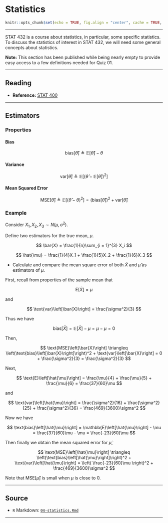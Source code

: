 # Statistics

```r
knitr::opts_chunk$set(echo = TRUE, fig.align = "center", cache = TRUE, autodep = TRUE)
```

***

STAT 432 is a course about statistics, in particular, some specific statistics. To discuss the statistics of interest in STAT 432, we will need some general concepts about statistics.

**Note:** This section has been published while being nearly empty to provide easy access to a few definitions needed for Quiz 01.

***

## Reading

- **Reference:** [STAT 400](http://stat400.org)

***

<!-- - TODO: Where we are going, estimating conditional means and distributions. -->
<!-- - TODO: estimation = learning. "learning from data." what are we learning about? often parameters. -->
<!-- - TODO: <http://stat400.org> -->
<!-- - TODO: <http://stat420.org> -->

<!-- ## Statistics -->

<!-- - TODO: parameters are a function of the population distribution -->
<!-- - TODO: statistics are a function of data. -->
<!-- - TODO: parameters:population::statistics::data -->
<!-- - TODO: statistic vs value of a statistic -->

## Estimators

<!-- - TODO: estimator vs estimate -->

### Properties

#### Bias

$$
\text{bias}\left[\hat{\theta}\right] \triangleq
\mathbb{E}\left[\hat{\theta}\right] - \theta
$$

#### Variance

$$
\text{var}\left[\hat{\theta}\right] \triangleq
\mathbb{E}\left[ \left( \hat{\theta} - \mathbb{E}\left[\hat{\theta}\right] \right)^2 \right]
$$

#### Mean Squared Error

$$
\text{MSE}\left[\hat{\theta}\right] \triangleq
\mathbb{E}\left[\left(\hat{\theta} - \theta\right)^2\right] =
\left(\text{bias}\left[\hat{\theta}\right]\right)^2 + 
\text{var}\left[\hat{\theta}\right]
$$

### Example

Consider $X_1, X_2, X_3 \sim N(\mu, \sigma^2)$.

Define two estimators for the true mean, $\mu$.

$$
\bar{X} = \frac{1}{n}\sum_{i = 1}^{3} X_i
$$

$$
\hat{\mu} = \frac{1}{4}X_1 + \frac{1}{5}X_2 + \frac{1}{6}X_3
$$

- Calculate and compare the mean square error of both $\bar{X}$ and $\hat{\mu}$ as estimators of $\mu$.

First, recall from properties of the sample mean that

$$
\text{E}\left[\bar{X}\right] = \mu
$$

and

$$
\text{var}\left[\bar{X}\right] = \frac{\sigma^2}{3}
$$

Thus we have

$$
\text{bias}\left[\bar{X}\right] = 
\mathbb{E}\left[\bar{X}\right] - \mu = 
\mu - \mu = 0
$$

Then, 

$$
\text{MSE}\left[\bar{X}\right] \triangleq
\left(\text{bias}\left[\bar{X}\right]\right)^2 +
\text{var}\left[\bar{X}\right] =
0 + \frac{\sigma^2}{3} = 
\frac{\sigma^2}{3}
$$

Next,

$$
\text{E}\left[\hat{\mu}\right] = \frac{\mu}{4} + \frac{\mu}{5} + \frac{\mu}{6} = \frac{37}{60}\mu
$$

and

$$
\text{var}\left[\hat{\mu}\right] = \frac{\sigma^2}{16} + \frac{\sigma^2}{25} + \frac{\sigma^2}{36} = \frac{469}{3600}\sigma^2
$$

Now we have

$$
\text{bias}\left[\hat{\mu}\right] = 
\mathbb{E}\left[\hat{\mu}\right] - \mu = 
\frac{37}{60}\mu - \mu = \frac{-23}{60}\mu
$$

Then finally we obtain the mean squared error for $\hat{\mu}$, 

$$
\text{MSE}\left[\hat{\mu}\right] \triangleq
\left(\text{bias}\left[\hat{\mu}\right]\right)^2 +
\text{var}\left[\hat{\mu}\right] =
\left( \frac{-23}{60}\mu \right)^2 +
\frac{469}{3600}\sigma^2
$$

Note that $\text{MSE}\left[\hat{\mu}\right]$ is small when $\mu$ is close to 0.

<!-- #### Consistency -->

<!-- An estimator $\hat{\theta}_n$ is said to be a **consistent estimator** of $\theta$ if, for any positive $\epsilon$, -->

<!-- $$ -->
<!-- \lim_{n \rightarrow \infty} P\left( \left| \hat{\theta}_n - \theta \right| \leq  \epsilon\right) =1 -->
<!-- $$ -->

<!-- or, equivalently, -->

<!-- $$ -->
<!-- \lim_{n \rightarrow \infty} P\left( \left| \hat{\theta}_n - \theta \right| >  \epsilon\right) =0 -->
<!-- $$ -->

<!-- We say that $\hat{\theta}_n$ **converges in probability** to $\theta$ and we write $\hat{\theta}_n \overset P \rightarrow \theta$. -->

<!-- ### Methods -->

<!-- - TODO: MLE -->

<!-- Given a random sample $X_1, X_2, \ldots, X_n$ from a population with parameter $\theta$ and density or mass $f(x \mid \theta)$, we have: -->

<!-- The Likelihood, $L(\theta)$, -->

<!-- $$ -->
<!-- L(\theta) = f(x_1, x_2, \ldots, x_n) = \prod_{i = 1}^{n} f(x_i \mid \theta) -->
<!-- $$ -->

<!-- The **Maximum Likelihood Estimator**, $\hat{\theta}$ -->

<!-- $$ -->
<!-- \hat{\theta} =  \underset{\theta}{\text{argmax}} \ L(\theta) = \underset{\theta}{\text{argmax}} \ \log L(\theta) -->
<!-- $$ -->


<!-- - TODO: Invariance Principle -->

<!-- If $\hat{\theta}$ is the MLE of $\theta$ and the function $h(\theta)$ is continuous, then $h(\hat{\theta})$ is the MLE of $h(\theta)$. -->

<!-- - TODO: MOM -->

<!-- - TODO: https://daviddalpiaz.github.io/stat3202-sp19/notes/fitting.html -->

<!-- - TODO: ECDF: https://en.wikipedia.org/wiki/Empirical_distribution_function -->

***

## Source

- `R` Markdown: [`04-statistics.Rmd`](04-statistics.Rmd)

***
